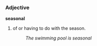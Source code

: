 ===Adjective===
'''seasonal'''

#of or having to do with the season.
#:''The swimming pool is seasonal''